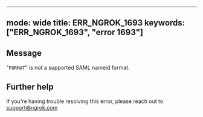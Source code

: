 
---
mode: wide
title: ERR_NGROK_1693
keywords: ["ERR_NGROK_1693", "error 1693"]
---

## Message
"`FORMAT`" is not a supported SAML nameid format.




## Further help
If you're having trouble resolving this error, please reach out to [support@ngrok.com](mailto:support@ngrok.com?subject=Help%20with%20ERR_NGROK_1693)

